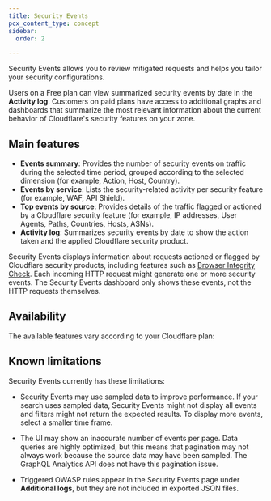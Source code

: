 ```yaml
---
title: Security Events
pcx_content_type: concept
sidebar:
  order: 2

---
```



Security Events allows you to review <GlossaryTooltip term="mitigated request">mitigated requests</GlossaryTooltip> and helps you tailor your security configurations.

Users on a Free plan can view summarized security events by date in the **Activity log**. Customers on paid plans have access to additional graphs and dashboards that summarize the most relevant information about the current behavior of Cloudflare's security features on your zone.

## Main features

* **Events summary**: Provides the number of security events on traffic during the selected time period, grouped according to the selected dimension (for example, Action, Host, Country).
* **Events by service**: Lists the security-related activity per security feature (for example, WAF, API Shield).
* **Top events by source**: Provides details of the traffic flagged or actioned by a Cloudflare security feature (for example, IP addresses, User Agents, Paths, Countries, Hosts, ASNs).
* **Activity log**: Summarizes security events by date to show the action taken and the applied Cloudflare security product.

Security Events displays information about requests actioned or flagged by Cloudflare security products, including features such as [Browser Integrity Check](/waf/tools/browser-integrity-check/). Each incoming HTTP request might generate one or more security events. The Security Events dashboard only shows these events, not the HTTP requests themselves.

## Availability

The available features vary according to your Cloudflare plan:

<FeatureTable id="security.security_events" />

## Known limitations

Security Events currently has these limitations:

* Security Events may use sampled data to improve performance. If your search uses sampled data, Security Events might not display all events and filters might not return the expected results. To display more events, select a smaller time frame.

* The UI may show an inaccurate number of events per page. Data queries are highly optimized, but this means that pagination may not always work because the source data may have been sampled. The GraphQL Analytics API does not have this pagination issue.

* Triggered OWASP rules appear in the Security Events page under **Additional logs**, but they are not included in exported JSON files.
